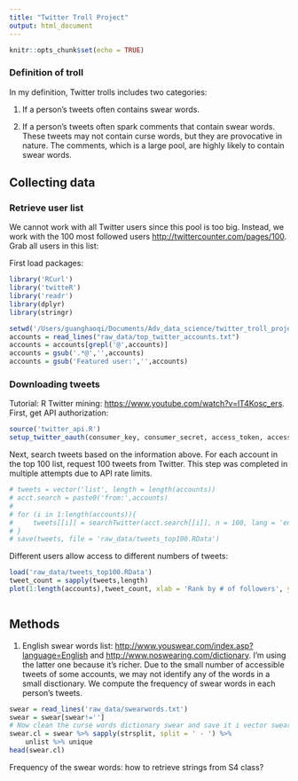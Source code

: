 ```yaml
---
title: "Twitter Troll Project"
output: html_document
---
```


```r
knitr::opts_chunk$set(echo = TRUE)
```

### Definition of troll
In my definition, Twitter trolls includes two categories:

(1) If a person's tweets often contains swear words. 

(2) If a person's tweets often spark \textbf{many} comments that contain swear words. These tweets may not contain curse words, but they are provocative in nature. The comments, which is a large pool, are highly likely to contain swear words.

## Collecting data
### Retrieve user list
We cannot work with all Twitter users since this pool is too big. Instead, we work with the 100 most followed users <http://twittercounter.com/pages/100>.
Grab all users in this list:

First load packages:
```r
library('RCurl')
library('twitteR')
library('readr')
library(dplyr)
library(stringr)
```

```r
setwd('/Users/guanghaoqi/Documents/Adv_data_science/twitter_troll_project')
accounts = read_lines("raw_data/top_twitter_accounts.txt")
accounts = accounts[grepl('@',accounts)]
accounts = gsub('.*@','',accounts)
accounts = gsub('Featured user:','',accounts)
```
### Downloading tweets
Tutorial: R Twitter mining:
<https://www.youtube.com/watch?v=lT4Kosc_ers>.
First, get API authorization:
```r
source('twitter_api.R')
setup_twitter_oauth(consumer_key, consumer_secret, access_token, access_secret)
```

Next, search tweets based on the information above. For each account in the top 100 list, request 100 tweets from Twitter. This step was completed in multiple attempts due to API rate limits. 
```r
# tweets = vector('list', length = length(accounts))
# acct.search = paste0('from:',accounts)
# 
# for (i in 1:length(accounts)){
#     tweets[[i]] = searchTwitter(acct.search[[i]], n = 100, lang = 'en')
# }
# save(tweets, file = 'raw_data/tweets_top100.RData')
```
Different users allow access to different numbers of tweets:
```r
load('raw_data/tweets_top100.RData')
tweet_count = sapply(tweets,length)
plot(1:length(accounts),tweet_count, xlab = 'Rank by # of followers', ylab = '# of tweets accessible')
```

```r

```

## Methods
1. English swear words list: <http://www.youswear.com/index.asp?language=English> and <http://www.noswearing.com/dictionary>. I'm using the latter one because it's richer. Due to the small number of accessible tweets of some accounts, we may not identify any of the words in a small disctionary. We compute the frequency of swear words in each person's tweets.
```r
swear = read_lines('raw_data/swearwords.txt')
swear = swear[swear!='']
# Now clean the curse words dictionary swear and save it i vector swear.cl
swear.cl = swear %>% sapply(strsplit, split = ' - ') %>%
    unlist %>% unique
head(swear.cl)
```

Frequency of the swear words:
how to retrieve strings from S4 class?
```r

```

<!-- 2. Retrieve user information -->
<!-- ```{r,userinfo} -->
<!-- swift.info = lookupUsers('taylorswift13') -->
<!-- ``` -->
